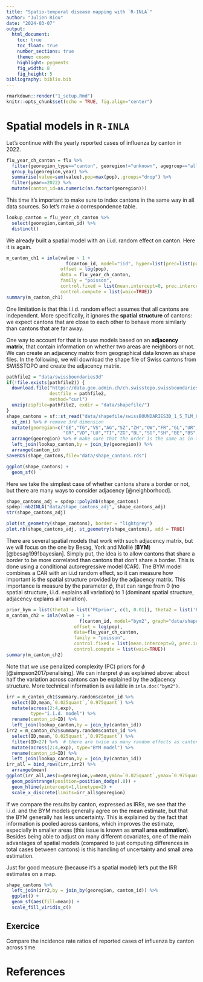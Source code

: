 ```yaml
---
title: "Spatio-temporal disease mapping with `R-INLA`"
author: "Julien Riou"
date: "2024-03-07"
output:
  html_document:
    toc: true
    toc_float: true
    number_sections: true
    theme: cosmo
    highlight: pygments
    fig_width: 8
    fig_height: 5
bibliography: biblio.bib  
---
```


```r
rmarkdown::render("1_setup.Rmd")
knitr::opts_chunk$set(echo = TRUE, fig.align="center")
```

# Spatial models in `R-INLA`

Let's continue with the yearly reported cases of influenza by canton in 2022.

```r
flu_year_ch_canton = flu %>% 
  filter(georegion_type=="canton", georegion!="unknown", agegroup=="all", sex=="all", type=="all") %>% 
  group_by(georegion,year) %>% 
  summarise(value=sum(value),pop=max(pop),.groups="drop") %>% 
  filter(year==2022) %>% 
  mutate(canton_id=as.numeric(as.factor(georegion))) 
```

This time it's important to make sure to index cantons in the same way in all data sources.
So let's make a correspondence table.

```r
lookup_canton = flu_year_ch_canton %>% 
  select(georegion,canton_id) %>% 
  distinct()
```

We already built a spatial model with an i.i.d. random effect on canton.
Here it is again.

```r
m_canton_ch1 = inla(value ~ 1 +
                      f(canton_id, model="iid", hyper=list(prec=list(param=c(1, 0.1)))),
                    offset = log(pop),
                    data = flu_year_ch_canton,
                    family = "poisson",
                    control.fixed = list(mean.intercept=0, prec.intercept=1/10^2),
                    control.compute = list(waic=TRUE))
summary(m_canton_ch1)
```

One limitation is that this i.i.d. random effect assumes that all cantons are independent. 
More specifically, it ignores the **spatial structure** of cantons: we expect cantons that are close to each other to behave more similarly than cantons that are far away.

One way to account for that is to use models based on an **adjacency matrix**, that contain information on whether two areas are neighbors or not.
We can create an adjacency matrix from geographical data known as shape files.
In the following, we will download the shape file of Swiss cantons from SWISSTOPO and create the adjacency matrix.

```r
pathfile2 = "data/swissboundaries3d"
if(!file.exists(pathfile2)) {
  download.file("https://data.geo.admin.ch/ch.swisstopo.swissboundaries3d/swissboundaries3d_2024-01/swissboundaries3d_2024-01_2056_5728.shp.zip",
                destfile = pathfile2,
                method="curl")
  unzip(zipfile=pathfile2, exdir = "data/shapefile/")
}
shape_cantons = sf::st_read("data/shapefile/swissBOUNDARIES3D_1_5_TLM_KANTONSGEBIET.shp") %>% 
  st_zm() %>% # remove 3rd dimension
  mutate(georegion=c("GE","TG","VS","AG","SZ","ZH","OW","FR","GL","UR","NW","SO","AR","JU",
                     "GR","VD","LU","TI","ZG","BL","SG","SH","BE","BS","NE","AI")) %>% 
  arrange(georegion) %>% # make sure that the order is the same as in the data
  left_join(lookup_canton,by = join_by(georegion)) %>% 
  arrange(canton_id)
saveRDS(shape_cantons,file="data/shape_cantons.rds")
```

```r
ggplot(shape_cantons) +
  geom_sf()
```

Here we take the simplest case of whether cantons share a border or not, but there are many ways to consider adjacency [@neighborhood].

```r
shape_cantons_adj = spdep::poly2nb(shape_cantons)
spdep::nb2INLA("data/shape_cantons_adj", shape_cantons_adj)
str(shape_cantons_adj)
```

```r
plot(st_geometry(shape_cantons), border = "lightgrey")
plot.nb(shape_cantons_adj, st_geometry(shape_cantons), add = TRUE)
```

There are several spatial models that work with such adjacency matrix, but we will focus on the one by Besag, York and Mollié (**BYM**) [@besag1991bayesian].
Simply put, the idea is to allow cantons that share a border to be more correlated than cantons that don't share a border. 
This is done using a conditional autoregressive model (CAR).
The BYM model combines a CAR with an i.i.d random effect, so it can measure how important is the spatial structure provided by the adjacency matrix.
This importance is measure by the parameter $\phi$, that can range from 0 (no spatial structure, i.i.d. explains all variation) to 1 (dominant spatial structure, adjacency explains all variation).

```r
prior_bym = list(theta1 = list('PCprior', c(1, 0.01)), theta2 = list('PCprior', c(0.5, 0.5)))
m_canton_ch2 = inla(value ~ 1 +
                           f(canton_id, model="bym2", graph="data/shape_cantons_adj", hyper=prior_bym),
                         offset = log(pop),
                         data=flu_year_ch_canton,
                         family = "poisson",
                         control.fixed = list(mean.intercept=0, prec.intercept=1/10^2),
                         control.compute = list(waic=TRUE))
summary(m_canton_ch2)
```

Note that we use penalized complexity (PC) priors for $\phi$ [@simpson2017penalising].
We can interpret $\phi$ as explained above: about half the variation across cantons can be explained by the adjacency structure.
More technical information is available in `inla.doc("bym2")`.

```r
irr = m_canton_ch1$summary.random$canton_id %>%
  select(ID,mean,`0.025quant`,`0.975quant`) %>%
  mutate(across(2:4,exp),
         type="i.i.d. model") %>% 
  rename(canton_id=ID) %>% 
  left_join(lookup_canton,by = join_by(canton_id)) 
irr2 = m_canton_ch2$summary.random$canton_id %>%
  select(ID,mean,`0.025quant`,`0.975quant`) %>%
  filter(ID<27) %>%  # there are twice as many random effects as cantons, the second part conrresponds only to the iid part
  mutate(across(2:4,exp), type="BYM model") %>% 
  rename(canton_id=ID) %>% 
  left_join(lookup_canton,by = join_by(canton_id)) 
irr_all = bind_rows(irr,irr2) %>% 
  arrange(mean)
ggplot(irr_all,aes(x=georegion,y=mean,ymin=`0.025quant`,ymax=`0.975quant`,colour=type)) +
  geom_pointrange(position=position_dodge(.8)) +
  geom_hline(yintercept=1,linetype=2) +
  scale_x_discrete(limits=irr_all$georegion)
```

If we compare the results by canton, expressed as IRRs, we see that the i.i.d. and the BYM models generally agree on the mean estimate, but that the BYM generally has less uncertainty. 
This is explained by the fact that information is pooled across cantons, which improves the estimate, especially in smaller areas (this issue is known as **small area estimation**).
Besides being able to adjust on many different covariates, one of the main advantages of spatial models (compared to just computing differences in total cases between cantons) is this handling of uncertainty and small area estimation.

Just for good measure (because it's a spatial model) let's put the IRR estimates on a map.

```r
shape_cantons %>% 
  left_join(irr2,by = join_by(georegion, canton_id)) %>% 
  ggplot() +
  geom_sf(aes(fill=mean)) +
  scale_fill_viridis_c()
```

## Exercice

Compare the incidence rate ratios of reported cases of influenza by canton across time.

# References
